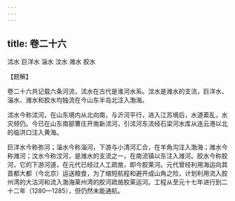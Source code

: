 ```yaml
---
---
---
```

title: 卷二十六
---





沭水 巨洋水 淄水 汶水 潍水 胶水


【题解】


卷二十六共记载六条河流，沭水在古代是淮河水系。汶水是潍水的支流，巨洋水、淄水、潍水和胶水均独流在今山东半岛北注入渤海。


沭水今称沭河，在山东境内从北向南，与沂河平行，进入江苏境后，水道紊乱，水灾频仍。今已在山东南部曹庄开凿新沭河，引沭河东流经石梁河水库从连云港以北的临洪口注入黄海。


巨洋水今称弥河；淄水今称淄河，下游与小清河汇合，在羊角沟注入渤海；潍水今称潍河；汶水今称汶河，是潍水的支流之一，在南流镇以东注入潍河。胶水今称胶河，它的下游河道，在元代已经过人工疏凿，即今胶莱河。元代曾经利用海运向其首都大都（今北京）运送粮食，为了缩短航程和避开成山角之险，计划利用流入胶州湾的大沽河和流入渤海莱州湾的胶河疏凿胶莱运河。工程从至元十七年进行到二十二年（1280—1285），但仍然未能通航。
